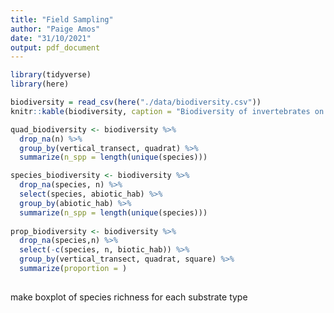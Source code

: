 ```yaml
---
title: "Field Sampling"
author: "Paige Amos"
date: "31/10/2021"
output: pdf_document
---
```


```r
library(tidyverse)
library(here)
```

```r
biodiversity = read_csv(here("./data/biodiversity.csv"))
knitr::kable(biodiversity, caption = "Biodiversity of invertebrates on various substrates")
```

```r
quad_biodiversity <- biodiversity %>%
  drop_na(n) %>%
  group_by(vertical_transect, quadrat) %>%
  summarize(n_spp = length(unique(species)))

species_biodiversity <- biodiversity %>%
  drop_na(species, n) %>%
  select(species, abiotic_hab) %>%
  group_by(abiotic_hab) %>%
  summarize(n_spp = length(unique(species)))
  
prop_biodiversity <- biodiversity %>%
  drop_na(species,n) %>%
  select(-c(species, n, biotic_hab)) %>%
  group_by(vertical_transect, quadrat, square) %>%
  summarize(proportion = )
  
```

make boxplot of species richness for each substrate type

